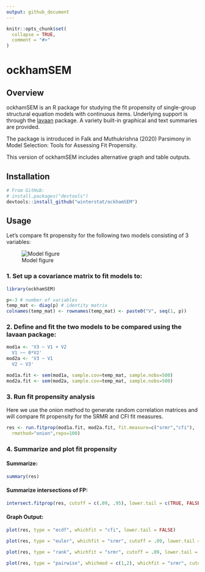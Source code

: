 ```yaml
---
output: github_document
---
```


<!-- README.md is generated from README.Rmd. Please edit that file -->

```r
knitr::opts_chunk$set(
  collapse = TRUE,
  comment = "#>"
)
```

# ockhamSEM

## Overview

ockhamSEM is an R package for studying the fit propensity of single-group structural equation models with continuous items. Underlying support is through the [lavaan](https://lavaan.ugent.be/) package. A variety built-in graphical and text summaries are provided.

The package is introduced in Falk and Muthukrishna (2020) Parsimony in Model Selection: Tools for Assessing Fit Propensity.

This version of ockhamSEM includes alternative graph and table outputs.

## Installation

```r
# From GitHub:
# install.packages("devtools")
devtools::install_github("winterstat/ockhamSEM")
```

## Usage

Let's compare fit propensity for the following two models consisting of 3 variables:

![Model figure](man/figures/README-3varexample.png)

### 1. Set up a covariance matrix to fit models to:

```r
library(ockhamSEM)

p<-3 # number of variables
temp_mat <- diag(p) # identity matrix
colnames(temp_mat) <- rownames(temp_mat) <- paste0("V", seq(1, p))
```

### 2. Define and fit the two models to be compared using the lavaan package:

```r
mod1a <- 'V3 ~ V1 + V2
  V1 ~~ 0*V2'
mod2a <- 'V3 ~ V1
  V2 ~ V3'

mod1a.fit <- sem(mod1a, sample.cov=temp_mat, sample.nobs=500)
mod2a.fit <- sem(mod2a, sample.cov=temp_mat, sample.nobs=500)
```

### 3. Run fit propensity analysis

Here we use the onion method to generate random correlation matrices and will compare fit propensity for the SRMR and CFI fit measures.

```r
res <- run.fitprop(mod1a.fit, mod2a.fit, fit.measure=c("srmr","cfi"),
  rmethod="onion",reps=100)
```

### 4. Summarize and plot fit propensity

#### Summarize:

```r
summary(res)
```

#### Summarize intersections of FP:

```r
intersect.fitprop(res, cutoff = c(.09, .95), lower.tail = c(TRUE, FALSE))
```

#### Graph Output:

```r
plot(res, type = "ecdf", whichfit = "cfi", lower.tail = FALSE)
```

```r
plot(res, type = "euler", whichfit = "srmr", cutoff = .09, lower.tail = TRUE)
```

```r
plot(res, type = "rank", whichfit = "srmr", cutoff = .09, lower.tail = TRUE)
```

```r
plot(res, type = "pairwise", whichmod = c(1,2), whichfit = "srmr", cutoff = .09, lower.tail = TRUE)
```
